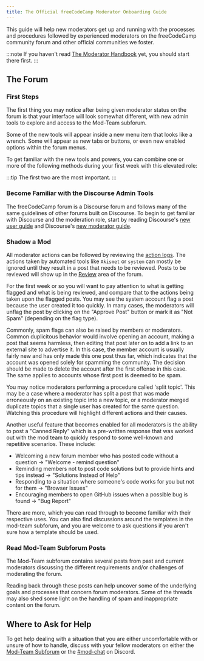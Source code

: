 ```yaml
---
title: The Official freeCodeCamp Moderator Onboarding Guide
---
```


This guide will help new moderators get up and running with the processes and procedures followed by experienced moderators on the freeCodeCamp community forum and other official communities we foster.

:::note
If you haven't read [The Moderator Handbook](./moderator-handbook/) yet, you should start there first.
:::

## The Forum

### First Steps

The first thing you may notice after being given moderator status on the forum is that your interface will look somewhat different, with new admin tools to explore and access to the Mod-Team subforum.

Some of the new tools will appear inside a new menu item that looks like a wrench. Some will appear as new tabs or buttons, or even new enabled options within the forum menus.

To get familiar with the new tools and powers, you can combine one or more of the following methods during your first week with this elevated role:

:::tip
The first two are the most important.
:::

### Become Familiar with the Discourse Admin Tools

The freeCodeCamp forum is a Discourse forum and follows many of the same guidelines of other forums built on Discourse. To begin to get familiar with Discourse and the moderation role, start by reading Discourse's [new user guide](https://meta.discourse.org/t/discourse-new-user-guide/96331) and Discourse's [new moderator guide](https://meta.discourse.org/t/discourse-moderation-guide/63116).

### Shadow a Mod

All moderator actions can be followed by reviewing the [action logs](https://forum.freecodecamp.org/admin/logs/staff_action_logs). The actions taken by automated tools like `Akismet` or `system` can mostly be ignored until they result in a post that needs to be reviewed. Posts to be reviewed will show up in the [Review](https://forum.freecodecamp.org/review) area of the forum.

For the first week or so you will want to pay attention to what is getting flagged and what is being reviewed, and compare that to the actions being taken upon the flagged posts. You may see the system account flag a post because the user created it too quickly. In many cases, the moderators will unflag the post by clicking on the "Approve Post" button or mark it as "Not Spam" (depending on the flag type).

Commonly, spam flags can also be raised by members or moderators. Common duplicitous behavior would involve opening an account, making a post that seems harmless, then editing that post later on to add a link to an external site to advertise it. In this case, the member account is usually fairly new and has only made this one post thus far, which indicates that the account was opened solely for spamming the community. The decision should be made to delete the account after the first offense in this case. The same applies to accounts whose first post is deemed to be spam.

You may notice moderators performing a procedure called 'split topic'. This may be a case where a moderator has split a post that was made erroneously on an existing topic into a new topic, or a moderator merged duplicate topics that a single user has created for the same question. Watching this procedure will highlight different actions and their causes.

Another useful feature that becomes enabled for all moderators is the ability to post a "Canned Reply" which is a pre-written response that was worked out with the mod team to quickly respond to some well-known and repetitive scenarios. These include:

- Welcoming a new forum member who has posted code without a question -> "Welcome - remind question"
- Reminding members not to post code solutions but to provide hints and tips instead -> "Solutions Instead of Help"
- Responding to a situation where someone's code works for you but not for them -> "Browser Issues"
- Encouraging members to open GitHub issues when a possible bug is found -> "Bug Report"

There are more, which you can read through to become familiar with their respective uses. You can also find discussions around the templates in the mod-team subforum, and you are welcome to ask questions if you aren't sure how a template should be used.

### Read Mod-Team Subforum Posts

The Mod-Team subforum contains several posts from past and current moderators discussing the different requirements and/or challenges of moderating the forum.

Reading back through these posts can help uncover some of the underlying goals and processes that concern forum moderators. Some of the threads may also shed some light on the handling of spam and inappropriate content on the forum.

## Where to Ask for Help

To get help dealing with a situation that you are either uncomfortable with or unsure of how to handle, discuss with your fellow moderators on either the [Mod-Team Subforum](https://forum.freecodecamp.org/c/mod-team/4) or the [#mod-chat](https://discord.com/channels/692816967895220344/693157007418720277) on Discord.
